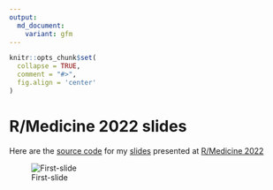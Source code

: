 ```yaml
---
output:
  md_document:
    variant: gfm
---
```


```r
knitr::opts_chunk$set(
  collapse = TRUE,
  comment = "#>",
  fig.align = 'center'
)
```

# R/Medicine 2022 slides

Here are the [source code](https://github.com/JauntyJJS/RMedicine2022) for my [slides](https://jauntyjjs.github.io/rmedicine2022) presented at [R/Medicine 2022](https://events.linuxfoundation.org/r-medicine)

![First-slide](share-card.png)
